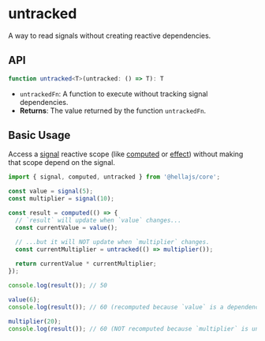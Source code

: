 # untracked

A way to read signals without creating reactive dependencies.

## API

```typescript
function untracked<T>(untracked: () => T): T
```
- `untrackedFn`: A function to execute without tracking signal dependencies.
- **Returns**: The value returned by the function `untrackedFn`.

## Basic Usage

Access a [signal](/reference/core/signal) reactive scope (like [computed](/reference/core/computed) or [effect](/reference/core/effect)) without making that scope depend on the signal.

```typescript
import { signal, computed, untracked } from '@hellajs/core';

const value = signal(5);
const multiplier = signal(10);

const result = computed(() => {
  // `result` will update when `value` changes...
  const currentValue = value();

  // ...but it will NOT update when `multiplier` changes.
  const currentMultiplier = untracked(() => multiplier());
  
  return currentValue * currentMultiplier;
});

console.log(result()); // 50

value(6);
console.log(result()); // 60 (recomputed because `value` is a dependency)

multiplier(20);
console.log(result()); // 60 (NOT recomputed because `multiplier` is untracked)
```